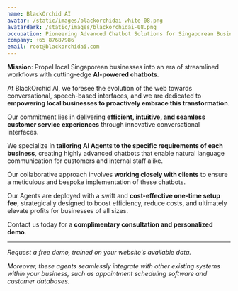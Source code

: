 ```yaml
---
name: BlackOrchid AI
avatar: /static/images/blackorchidai-white-08.png
avatardark: /static/images/blackorchidai-08.png
occupation: Pioneering Advanced Chatbot Solutions for Singaporean Businesses
company: +65 87687986
email: root@blackorchidai.com
---
```


**Mission**: Propel local Singaporean businesses into an era of streamlined workflows with cutting-edge **AI-powered chatbots**.

At BlackOrchid AI, we foresee the evolution of the web towards conversational, speech-based interfaces, and we are dedicated to **empowering local businesses to proactively embrace this transformation**.

Our commitment lies in delivering **efficient, intuitive, and seamless customer service experiences** through innovative conversational interfaces.

We specialize in **tailoring AI Agents to the specific requirements of each business**, creating highly advanced chatbots that enable natural language communication for customers and internal staff alike.

Our collaborative approach involves **working closely with clients** to ensure a meticulous and bespoke implementation of these chatbots.

Our Agents are deployed with a swift and **cost-effective one-time setup fee**, strategically designed to boost efficiency, reduce costs, and ultimately elevate profits for businesses of all sizes.

Contact us today for a **complimentary consultation and personalized demo**.

---

*Request a free demo, trained on your website's available data.*

*Moreover, these agents seamlessly integrate with other existing systems within your business, such as appointment scheduling software and customer databases.*
